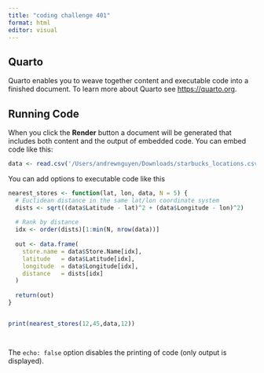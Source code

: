 ```yaml
---
title: "coding challenge 401"
format: html
editor: visual
---
```


## Quarto

Quarto enables you to weave together content and executable code into a finished document. To learn more about Quarto see <https://quarto.org>.

## Running Code

When you click the **Render** button a document will be generated that includes both content and the output of embedded code. You can embed code like this:

```r
data <- read.csv('/Users/andrewnguyen/Downloads/starbucks_locations.csv')
```

You can add options to executable code like this

```r
nearest_stores <- function(lat, lon, data, N = 5) {
  # Euclidean distance in the same lat/lon coordinate system
  dists <- sqrt((data$Latitude - lat)^2 + (data$Longitude - lon)^2)
  
  # Rank by distance
  idx <- order(dists)[1:min(N, nrow(data))]
  
  out <- data.frame(
    store.name = data$Store.Name[idx],
    latitude   = data$Latitude[idx],
    longitude  = data$Longitude[idx],
    distance   = dists[idx]
  )
  
  return(out)
}


print(nearest_stores(12,45,data,12))

```

```r
```

```{}
```

The `echo: false` option disables the printing of code (only output is displayed).
